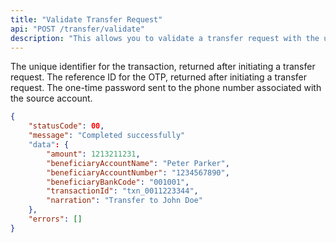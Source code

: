 ```yaml
---
title: "Validate Transfer Request"
api: "POST /transfer/validate"
description: "This allows you to validate a transfer request with the use of the provided OTP"
---
```


<ParamField header="requestId" type="string" required />
<ParamField body="transactionId" type="string" required>
  The unique identifier for the transaction, returned after initiating a transfer request.
</ParamField>
<ParamField body="otpReferenceId" type="string" required>
  The reference ID for the OTP, returned after initiating a transfer request.
</ParamField>
<ParamField body="otp" type="string" required>
  The one-time password sent to the phone number associated with the source account.
</ParamField>
<ResponseExample>

```json
{
	"statusCode": 00,
	"message": "Completed successfully"
	"data": {
		"amount": 1213211231,
		"beneficiaryAccountName": "Peter Parker",
		"beneficiaryAccountNumber": "1234567890",
		"beneficiaryBankCode": "001001",
		"transactionId": "txn_0011223344",
		"narration": "Transfer to John Doe"
	},
	"errors": []
}
```

</ResponseExample>
